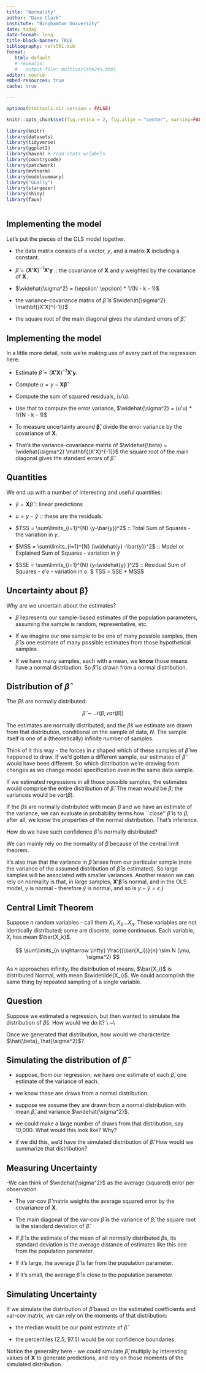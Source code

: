 ```yaml
---
title: "Normality"
author: "Dave Clark"
institute: "Binghamton University"
date: today
date-format: long
title-block-banner: TRUE
bibliography: refs501.bib
format: 
   html: default
   # revealjs:
   #   output-file: multivariate24s.html
editor: source
embed-resources: true
cache: true

---
```


<!-- render 2 types at same time; terminal "quarto render file.qmd" -->
<!-- https://quarto.org/docs/output-formats/html-multi-format.html -->

<!-- tables, smaller font and striping -->
<style>
table, th, td {
    font-size: 18px;
}
tr:nth-child(odd) {
  background-color: # f2f2f2;
}
</style>


<!-- #  Thinking about data -->

```r
options(htmltools.dir.version = FALSE)

knitr::opts_chunk$set(fig.retina = 2, fig.align = "center", warning=FALSE, error=FALSE, message=FALSE) 
  
library(knitr)
library(datasets)
library(tidyverse)
library(ggplot2)
library(haven) # read stata w/labels
library(countrycode)
library(patchwork)
library(mvtnorm)
library(modelsummary)
library("GGally")
library(stargazer)
library(shiny)
library(faux)



```





## Implementing the model

Let's put the pieces of the OLS model together.

 
  - the data matrix consists of a vector, $y$, and a  matrix $\mathbf{X}$ including a constant. 
  
  - $\widehat{\beta}=(\mathbf{X'X})^{-1}\mathbf{X'y}$ :: the covariance of $\mathbf{X}$ and $y$ weighted by the covariance of $\mathbf{X}$.
  
  - $\widehat{\sigma^2} = (\epsilon' \epsilon) * 1/(N - k - 1)$
  
  - the variance-covariance matrix of $\widehat{\beta}$ is $\widehat{\sigma^2} \mathbf{(X'X)^{-1}}$
  
  - the square root of the main diagonal gives the standard errors of $\widehat{\beta}$.
 


## Implementing the model

In a little more detail, note we're making use of every part of the regression here: 

 
  -  Estimate  $\widehat{\beta}=(\mathbf{X'X})^{-1}\mathbf{X'y}$. 
  
  - Compute $u = y - \mathbf{X \widehat{\beta}}$
  
  - Compute the sum of squared residuals, $(u' u)$.
  
  - Use that to compute the error variance, $\widehat{\sigma^2} = (u'u) * 1/(N - k - 1)$
  
  - To measure uncertainty around $\mathbf{\widehat{\beta}}$, divide the error variance by the covariance of $\mathbf{X}$.
  
  - That's the variance-covariance matrix of $\widehat{\beta} = \widehat{\sigma^2} \mathbf{(X'X)^{-1}}$
  the square root of the main diagonal gives the standard errors of $\widehat{\beta}$.
 


## Quantities

We end up with a number of interesting and useful quantities: 

 
  -  $\widehat{y} = \mathbf{X} \widehat{\beta}$ :: linear predictions
  
  - $u = y-  \widehat{y}$ :: these are the residuals.
  
  - $TSS = \sum\limits_{i=1}^{N} (y-\bar{y})^2$ :: Total Sum of Squares - the variation in $y$.
  
  - $MSS  = \sum\limits_{i=1}^{N} (\widehat{y} -\bar{y})^2$ :: Model or Explained Sum of Squares   - variation in $\widehat{y}$
  
  - $SSE = \sum\limits_{i=1}^{N} (y-\widehat{y} )^2$ :: Residual Sum of Squares - $e'e$ - variation in $e$.
  $ TSS = SSE + MSS$
 







## Uncertainty about $\mathbf{\widehat{\beta}}$}

Why are we uncertain about the estimates? 
 
  -  $\widehat{\beta}$ represents our sample-based estimates of the population parameters, assuming the sample is random, representative, etc. 
  
  -  If we imagine our one sample to be one of many possible samples, then $\widehat{\beta}$ is one estimate of many possible estimates from those hypothetical samples.
  
  -  If we have many samples, each with a mean, we **know** those means have a normal distribution. So $\widehat{\beta}$ is drawn from a normal distribution. 
 


## Distribution of $\hat{\beta}$

The $\widehat{\beta}$s are normally distributed:

$$ \widehat{\beta} \sim \mathcal{N}(\beta, var({\beta})) $$


The estimates are normally distributed, and the $\widehat{\beta}$s we estimate are drawn from that distribution, conditional on the sample of data, $N$. The sample itself is one of a (theoretically) infinite number of samples.

Think of it this way - the forces in $\epsilon$ shaped which of these samples of $\widehat{\beta}$ we happened to draw. If we'd gotten a different sample, our estimates of $\widehat{\beta}$ would have been different. So which distribution we're drawing from changes as we change model specification even in the same data sample. 
 
If we estimated regressions in all those possible samples, the estimates would comprise the entire distribution of $\widehat{\beta}$. The mean would be $\beta$; the variances would be $var({\beta})$.

If the $\widehat{\beta}$s are normally distributed with mean $\beta$ and we have an estimate of the variance, we can evaluate in probability terms how ``close'' $\widehat{\beta}$ is to $\beta$; after all, we know the properties of the normal distribution. That's inference. 

How do we have such confidence $\widehat{\beta}$ is normally distributed?

We can mainly rely on the normality of $\widehat{\beta}$ because of the central limit theorem. 

It's also true that the variance in $\widehat{\beta}$ arises from our particular sample (note the variance of the assumed distribution of $\widehat{\beta}$ is estimated). So large samples will be associated with smaller variances. Another reason we can rely on normality is that, in large samples, $\mathbf{X' \widehat{\beta}}$ is normal, and in the OLS model, $y$ is normal - therefore $\widehat{y}$ is normal, and so is $y -\widehat{y} = \epsilon$.}





## Central Limit Theorem

Suppose $n$ random variables - call them $X_1, X_2 \ldots X_n$. These variables are not identically distributed; some are discrete, some continuous. Each variable, $X_i$ has mean $\bar{X_k}$.

$$ \sum\limits_{n \rightarrow \infty} \frac{(\bar{X_i})}{n}  \sim N (\mu, \sigma^2) $$

As $n$ approaches infinity, the distribution of means, $\bar{X_i}$ is distributed Normal, with mean $\widetilde{X_i}$. We could accomplish the same thing by repeated sampling of a single variable. 







## Question

Suppose we estimated a regression, but then wanted to simulate the distribution of $\hat{\beta}$s. How would we do it?  \\ ~\\ 

Once we generated that distribution, how would we characterize $\hat{\beta}, \hat{\sigma^2}$?




## Simulating the distribution of $\widehat{\beta}$
 
  - suppose, from our regression, we have one estimate of each $\widehat{\beta}$, one estimate of the variance of each. 
  
  - we know these are draws from a normal distribution.
  
  - suppose we assume they are drawn from a normal distribution with mean $\widehat{\beta}$, and variance $\widehat{\sigma^2}$.
  
  - we could make a large number of draws from that distribution, say 10,000. What would this look like? Why? 
  
  - if we did this, we'd have the simulated distribution of $\widehat{\beta}$. How would we summarize that distribution? 
 


## Measuring Uncertainty

 
  -We can think of $\widehat{\sigma^2}$ as the average (squared) error per observation. 
  
  - The var-cov $\widehat{\beta}$  matrix weights the average squared error by the covariance of $\mathbf{X}$.
  
  - The main diagonal of the var-cov $\widehat{\beta}$ is the variance of $\widehat{\beta}$; the square root is the standard deviation of $\widehat{\beta}$.
  
  - If $\widehat{\beta}$ is the estimate of the mean of all normally distributed $\beta$s, its standard deviation is the average distance of estimates like this one from the population parameter. 
  
  - If it's large, the average $\widehat{\beta}$ is far from the population parameter.
  
  - If it's small, the average $\widehat{\beta}$ is close to the population parameter.
 

## Simulating Uncertainty

If we simulate the distribution of $\widehat{\beta}$ based on the estimated coefficients and var-cov matrix, we can rely on the moments of that distribution:
 
  -  the median would be our point estimate of $\widehat{\beta}$.
  
  -  the percentiles (2.5, 97.5) would be our confidence boundaries. 
 

Notice the generality here - we could simulate $\widehat{\beta}$, multiply by interesting values of $\mathbf{X}$ to generate predictions, and rely on those moments of the simulated distribution. 


